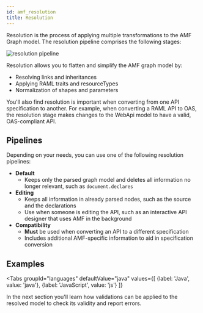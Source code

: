 ```yaml
---
id: amf_resolution
title: Resolution
---
```


Resolution is the process of applying multiple transformations to the AMF Graph model.
The resolution pipeline comprises the following stages:

![resolution pipeline](../../assets/images/amf/resolution-pipeline.png)

Resolution allows you to flatten and simplify the AMF graph model by:
- Resolving links and inheritances
- Applying RAML traits and resourceTypes
- Normalization of shapes and parameters

You'll also find resolution is important when converting from one API specification to another.
For example, when converting a RAML API to OAS, the resolution stage makes changes to the WebApi model to have a valid, OAS-compliant API.

## Pipelines
Depending on your needs, you can use one of the following resolution pipelines:

- **Default**
    - Keeps only the parsed graph model and deletes all information no longer relevant, such as `document.declares`
- **Editing**
    - Keeps all information in already parsed nodes, such as the source and the declarations
    - Use when someone is editing the API, such as an interactive API designer that uses AMF in the background
- **Compatibility**
    - **Must** be used when converting an API to a different specification
    - Includes additional AMF-specific information to aid in specification conversion


## Examples

<Tabs
    groupId="languages"
    defaultValue="java"
    values={[
        {label: 'Java', value: 'java'},
        {label: 'JavaScript', value: 'js'}
    ]}
>

<TabItem value="java">
    <CodeGetter
        language='java'
        codeUrl='examples/new-doc/src/test/java/ResolutionTest.java'
    />
</TabItem>
<TabItem value="js">
    <CodeGetter
        language='js'
        codeUrl='examples/new-doc/src/test/js/resolution.test.js'
    />
</TabItem>
</Tabs>


In the next section you'll learn how validations can be applied to the resolved model to check its validity and report errors.
